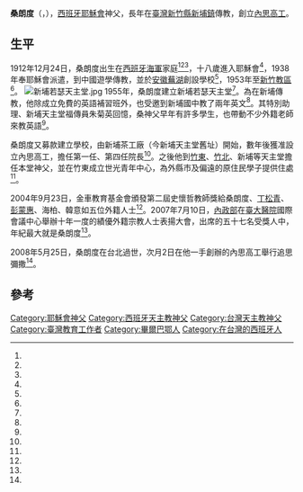 {{noteTA
|G1=Country
}}
{{Infobox person
| type             = priest
| honorific-prefix = 
| name             = 桑朗度
| native_name_lang = es
| native_name      = Jesus Zarandona, S.J
| sex              = 男
| birth_name       = 
| occupation       = 神父
| birth_date       = {{Birth date|1912|12|24}}
| birth_place      = {{flag|Spanish Empire|1875}}[[比斯開省|比斯開省]][[畢爾包|畢爾包]]
| death_date       = {{death date and age|mf=yes|2008|5|25|1912|12|24}}
| death_place      = {{TWN}}[[臺北市|臺北市]]
| buried           = 
| nationality      = 
| religion         = [[羅馬天主教|羅馬天主教]]
| residence        = 
| parents          = 
| spouse           = 
| children         = 
| profession       = 
| previous_post    = 
| alma_mater       = 
| motto            = 
| signature        = 
| signature_alt    = 
| coat_of_arms     = 
| coat_of_arms_alt = 
| awards          = 史懷哲教師獎（2004年)
| website          = {{URL|https://www.amdgchinese.org/2016/05/09/%E6%8D%A8%E6%A3%84%E7%B9%81%E8%8F%AF%EF%BC%8C%E4%B8%80%E5%BF%83%E5%A5%89%E7%8D%BB-%E6%A1%91%E6%9C%97%E5%BA%A6%E7%A5%9E%E7%88%B6/|捨棄繁華，一心奉獻—桑朗度神父}}
}}
'''桑朗度'''（{{lang-es|Jesus Zarandona, S.J}}，{{bd|1912年|12月24日|2008年|5月25日|catIdx=}}），[[西班牙|西班牙]][[耶穌會|耶穌會]]神父，長年在[[臺灣|臺灣]][[新竹縣|新竹縣]][[新埔鎮|新埔鎮]]傳教，創立[[內思高工|內思高工]]。

==生平==
1912年12月24日，桑朗度出生在[[西班牙海軍|西班牙海軍]]家庭<ref name="江昭青"/><ref name="謝蕙蓮"/><ref name="王錦義"/>，十八歲進入耶穌會<ref name="王錦義"/>，1938年奉耶穌會派遣，到中國遊學傳教，並於[[安徽|安徽]][[蕪湖|蕪湖]]創設學校<ref name="江昭青"/>，1953年至[[新竹教區|新竹教區]]<ref name="李坤建"/>。
[[File:新埔若瑟天主堂.jpg|thumb]]
1955年，桑朗度建立新埔若瑟天主堂<ref name="吳學銘"/>。為在新埔傳教，他除成立免費的英語補習班外，也受邀到新埔國中教了兩年英文<ref name="謝蕙蓮"/>。其特別助理、新埔天主堂福傳員朱菊英回憶，桑神父早年有許多學生，也帶動不少外籍老師來教英語<ref name="江昭青"/>。

桑朗度又募款建立學校，由新埔茶工廠（今新埔天主堂舊址）開始，數年後獲准設立內思高工，擔任第一任、第四任院長<ref name="江昭青"/>。之後他到[[竹東鎮|竹東]]、[[竹北市|竹北]]、新埔等天主堂擔任本堂神父，並在竹東成立世光青年中心，為外縣市及偏遠的原住民學子提供住處<ref name="王錦義"/>。

2004年9月23日，金車教育基金會頒發第二屆史懷哲教師獎給桑朗度、[[丁松青|丁松青]]、[[彭蒙惠|彭蒙惠]]、海柏、韓意如五位外籍人士<ref name="謝蕙蓮2"/>。2007年7月10日，[[中華民國內政部|內政部]]在[[臺大醫院|臺大醫院]]國際會議中心舉辦十年一度的績優外籍宗教人士表揚大會，出席的五十七名受獎人中，年紀最大就是桑朗度<ref name="高燈立"/>。

2008年5月25日，桑朗度在台北過世，次月2日在他一手創辦的內思高工舉行追思彌撒<ref name="王錦義"/>。

==參考==
{{portal box|人物|西班牙|台灣|天主教}}
{{reflist|30em|refs=
<ref name="王錦義">{{Cite news|url=https://news.ltn.com.tw/news/life/paper/215868|title=新埔「活天主」 神父桑朗度辭世|author=王錦義|language=zh-tw|newspaper=自由時報|date=2008-06-01|accessdate=2021-01-11|archive-date=2021-01-12|archive-url=https://web.archive.org/web/20210112113154/https://news.ltn.com.tw/news/life/paper/215868|dead-url=no}}</ref>
<ref name="李坤建">{{Cite news|url=|title=奉獻竹北 50年滄海桑田 孫達神父 見證天主堂落成、重生|author=李坤建|language=zh-tw|newspaper=中國時報|date=2006-12-02|accessdate=}}</ref>
<ref name="吳學銘">{{Cite news|url=|title=不能不看→天主堂|author=吳學銘|language=zh-tw|newspaper=聯合報|date=2007-10-18|accessdate=}}</ref>
<ref name="謝蕙蓮">{{Cite news|url=|title=史懷哲教師獎 桑朗度 新埔人的活天主 辦學校 推動英語教育 盼教育人員要重建道德|author=謝蕙蓮|language=zh-tw|newspaper=聯合晚報|date=2004-09-24|accessdate=}}</ref>
<ref name="江昭青">{{Cite news|url=|title=《史懷哲老師系列（1）》桑朗度 一生歲月盡付新埔|author=江昭青|language=zh-tw|newspaper=中國時報|date=2004-09-27|accessdate=}}</ref>
<ref name="高燈立">{{Cite news|url=https://www.merit-times.com/NewsPage.aspx?unid=54213|title=服務近 60 年 外籍神職人員獲表揚|author=高燈立|language=zh-tw|newspaper=人間福報|date=2007-07-11|accessdate=2021-01-11}}</ref>
<ref name="謝蕙蓮2">{{Cite news|url=|title=史懷哲教師獎 5外師 用愛深耕台灣 92歲桑朗度來台奉獻52年 丁松青、彭蒙惠、海柏、韓憶如愛心相隨|author=謝蕙蓮|language=zh-tw|newspaper=聯合晚報|date=2004-09-24|accessdate=}}</ref>
}}

[[Category:耶穌會神父|Category:耶穌會神父]]
[[Category:西班牙天主教神父|Category:西班牙天主教神父]]
[[Category:台灣天主教神父|Category:台灣天主教神父]]
[[Category:臺灣教育工作者|Category:臺灣教育工作者]]
[[Category:畢爾巴鄂人|Category:畢爾巴鄂人]]
[[Category:在台灣的西班牙人|Category:在台灣的西班牙人]]